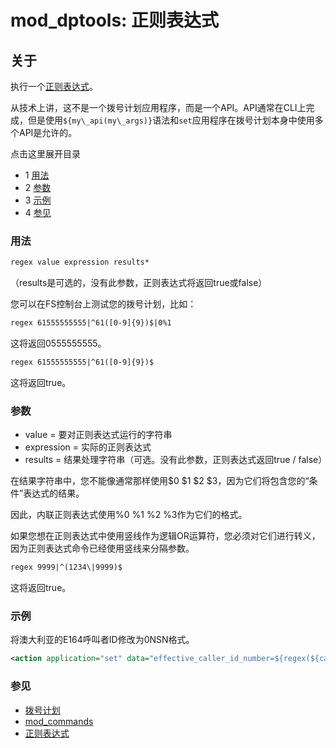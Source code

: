 # mod_dptools: 正则表达式

## 关于

执行一个[正则表达式](../../Examples/Regular-Expression/index.mdx#42x)。

从技术上讲，这不是一个拨号计划应用程序，而是一个API。API通常在CLI上完成，但是使用`${my\_api(my\_args)}`语法和`set`应用程序在拨号计划本身中使用多个API是允许的。

点击这里展开目录

* 1 [用法](#usage)
* 2 [参数](#parameters)
* 3 [示例](#examples)
* 4 [参见](#see-also)

### 用法

```xml
regex value expression results*
```

（results是可选的，没有此参数，正则表达式将返回true或false）

您可以在FS控制台上测试您的拨号计划，比如：

```xml
regex 61555555555|^61([0-9]{9})$|0%1 
```

这将返回0555555555。

```xml
regex 61555555555|^61([0-9]{9})$
```

这将返回true。

### 参数

* value = 要对正则表达式运行的字符串
* expression = 实际的正则表达式
* results = 结果处理字符串（可选。没有此参数，正则表达式返回true / false）

在结果字符串中，您不能像通常那样使用$0 $1 $2 $3，因为它们将包含您的“条件”表达式的结果。

因此，内联正则表达式使用%0 %1 %2 %3作为它们的格式。

如果您想在正则表达式中使用竖线作为逻辑OR运算符，您必须对它们进行转义，因为正则表达式命令已经使用竖线来分隔参数。

```xml
regex 9999|^(1234\|9999)$
```

这将返回true。

### 示例

将澳大利亚的E164呼叫者ID修改为0NSN格式。

```xml
<action application="set" data="effective_caller_id_number=${regex(${caller_id_number}|^61([0-9]{9})$|0%1)}"/>
```

### 参见

* [拨号计划](../../Dialplan/index.mdx#0-about)
* [mod\_commands](../mod_commands_1966741.mdx#--)
* [正则表达式](../../Examples/Regular-Expression/index.mdx#42x)